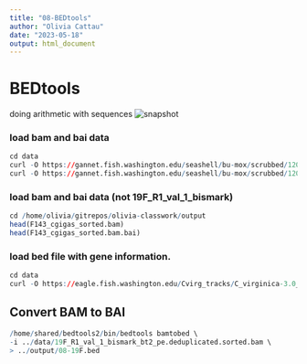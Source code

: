 ```yaml
---
title: "08-BEDtools"
author: "Olivia Cattau"
date: "2023-05-18"
output: html_document
---
```


# BEDtools
doing arithmetic with sequences
![snapshot](https://gannet.fish.washington.edu/seashell/snaps/Monosnap_coverage__bedtools_2.31.0_documentation_2023-05-14_07-59-15.png)

### load bam and bai data
```r
cd data 
curl -O https://gannet.fish.washington.edu/seashell/bu-mox/scrubbed/120321-cvBS/19F_R1_val_1_bismark_bt2_pe.deduplicated.sorted.bam #large file, do not push....failed at 12.9GB
curl -O https://gannet.fish.washington.edu/seashell/bu-mox/scrubbed/120321-cvBS/19F_R1_val_1_bismark_bt2_pe.deduplicated.sorted.bam.bai #did not work.....
```

### load bam and bai data (not 19F_R1_val_1_bismark)
```r
cd /home/olivia/gitrepos/olivia-classwork/output
head(F143_cgigas_sorted.bam)
head(F143_cgigas_sorted.bam.bai)
```

### load bed file with gene information.
```r
cd data 
curl -O https://eagle.fish.washington.edu/Cvirg_tracks/C_virginica-3.0_Gnomon_genes.bed
```

## Convert BAM to BAI
```r
/home/shared/bedtools2/bin/bedtools bamtobed \ 
-i ../data/19F_R1_val_1_bismark_bt2_pe.deduplicated.sorted.bam \ 
> ../output/08-19F.bed
```



